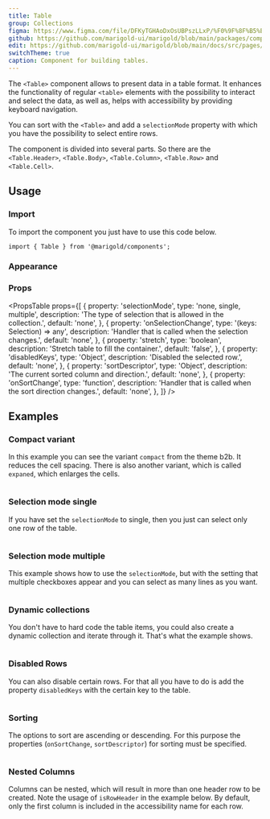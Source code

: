 ```yaml
---
title: Table
group: Collections
figma: https://www.figma.com/file/DFKyTGHAoDxOsUBPszLLxP/%F0%9F%8F%B5%EF%B8%8FMarigold?node-id=2387%3A1928
github: https://github.com/marigold-ui/marigold/blob/main/packages/components/src/Table/Table.tsx
edit: https://github.com/marigold-ui/marigold/blob/main/docs/src/pages/components/table.mdx
switchTheme: true
caption: Component for building tables.
---
```


The `<Table>` component allows to present data in a table format. It enhances the functionality of regular `<table>` elements with the possibility to interact and select the data, as well as, helps with accessibility by providing keyboard navigation.

You can sort with the `<Table>` and add a `selectionMode` property with which you have the possibility to select entire rows.

The component is divided into several parts. So there are the `<Table.Header>`, `<Table.Body>`, `<Table.Column>`, `<Table.Row>` and `<Table.Cell>`.

<Preview>
  <BasicTable />
</Preview>

## Usage

### Import

To import the component you just have to use this code below.

```tsx
import { Table } from '@marigold/components';
```

### Appearance

<AppearanceTable component={title} />

### Props

<PropsTable
  props={[
    {
      property: 'selectionMode',
      type: 'none, single, multiple',
      description: 'The type of selection that is allowed in the collection.',
      default: 'none',
    },
    {
      property: 'onSelectionChange',
      type: '(keys: Selection) => any',
      description: 'Handler that is called when the selection changes.',
      default: 'none',
    },
    {
      property: 'stretch',
      type: 'boolean',
      description: 'Stretch table to fill the container.',
      default: 'false',
    },
    {
      property: 'disabledKeys',
      type: 'Object',
      description: 'Disabled the selected row.',
      default: 'none',
    },
    {
      property: 'sortDescriptor',
      type: 'Object',
      description: 'The current sorted column and direction.',
      default: 'none',
    },
    {
      property: 'onSortChange',
      type: 'function',
      description: 'Handler that is called when the sort direction changes.',
      default: 'none',
    },
  ]}
/>

## Examples

### Compact variant

In this example you can see the variant `compact` from the theme b2b. It reduces the cell spacing. There is also another variant, which is called `expaned`, which enlarges the cells.

```tsx preview file=components/Table/table-compact.demo.tsx

```

### Selection mode single

If you have set the `selectionMode` to single, then you just can select only one row of the table.

```tsx preview file=components/Table/table-single-mode.demo.tsx

```

### Selection mode multiple

This example shows how to use the `selectionMode`, but with the setting that multiple checkboxes appear and you can select as many lines as you want.

```tsx preview file=components/Table/table-multi-mode.demo.tsx

```

### Dynamic collections

You don't have to hard code the table items, you could also create a dynamic collection and iterate through it. That's what the example shows.

```tsx preview file=components/Table/table-dynamic.demo.tsx

```

### Disabled Rows

You can also disable certain rows. For that all you have to do is add the property `disabledKeys` with the certain key to the table.

```tsx preview file=components/Table/table-disabled.demo.tsx

```

### Sorting

The options to sort are ascending or descending. For this purpose the properties (`onSortChange`, `sortDescriptor`) for sorting must be specified.

```tsx preview file=components/Table/table-sorting.demo.tsx

```

### Nested Columns

Columns can be nested, which will result in more than one header row to be created. Note the usage of `isRowHeader` in the example below. By default, only the first column is included in the accessibility name for each row.

```tsx preview file=components/Table/table-nested.demo.tsx

```
